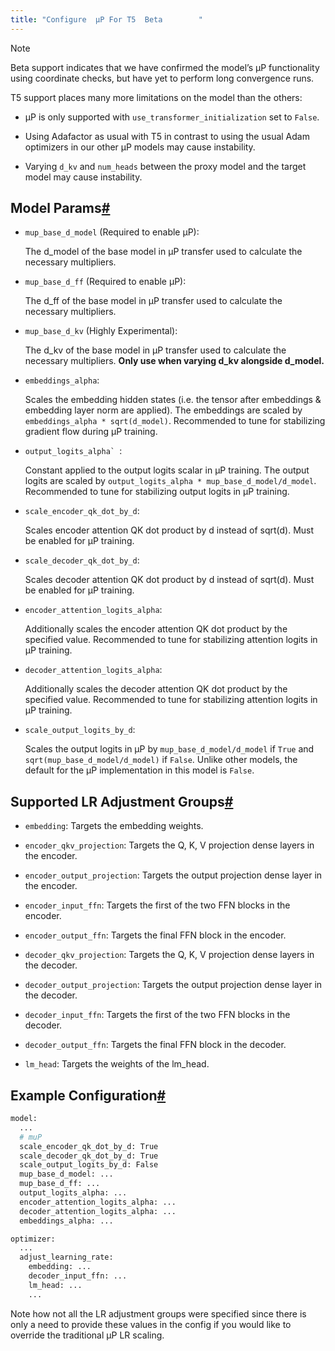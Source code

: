 ```yaml
---
title: "Configure  μP For T5  Beta        "
---
```

 <Info>
Note

Beta support indicates that we have confirmed the model’s μP functionality using coordinate checks, but have yet to perform long convergence runs.

T5 support places many more limitations on the model than the others:

* μP is only supported with `use_transformer_initialization` set to `False`.

* Using Adafactor as usual with T5 in contrast to using the usual Adam optimizers in our other μP models may cause instability.

* Varying `d_kv` and `num_heads` between the proxy model and the target model may cause instability.
</Info>

## Model Params[#](#model-params "Permalink to this headline")

* `mup_base_d_model` (Required to enable μP):

    The d_model of the base model in μP transfer used to calculate the necessary multipliers.

* `mup_base_d_ff` (Required to enable μP):

    The d_ff of the base model in μP transfer used to calculate the necessary multipliers.

* `mup_base_d_kv` (Highly Experimental):

    The d_kv of the base model in μP transfer used to calculate the necessary multipliers. **Only use when varying d\_kv alongside d\_model.**

* `embeddings_alpha`:

    Scales the embedding hidden states (i.e. the tensor after embeddings & embedding layer norm are applied). The embeddings are scaled by `embeddings_alpha * sqrt(d_model)`. Recommended to tune for stabilizing gradient flow during μP training.

* ``output_logits_alpha` ``:

    Constant applied to the output logits scalar in μP training. The output logits are scaled by `output_logits_alpha * mup_base_d_model/d_model`. Recommended to tune for stabilizing output logits in μP training.

* `scale_encoder_qk_dot_by_d`:

    Scales encoder attention QK dot product by d instead of sqrt(d). Must be enabled for μP training.

* `scale_decoder_qk_dot_by_d`:

    Scales decoder attention QK dot product by d instead of sqrt(d). Must be enabled for μP training.

* `encoder_attention_logits_alpha`:

    Additionally scales the encoder attention QK dot product by the specified value. Recommended to tune for stabilizing attention logits in μP training.

* `decoder_attention_logits_alpha`:

    Additionally scales the decoder attention QK dot product by the specified value. Recommended to tune for stabilizing attention logits in μP training.

* `scale_output_logits_by_d`:

    Scales the output logits in μP by `mup_base_d_model/d_model` if `True` and `sqrt(mup_base_d_model/d_model)` if `False`. Unlike other models, the default for the μP implementation in this model is `False`.


## Supported LR Adjustment Groups[#](#supported-lr-adjustment-groups "Permalink to this headline")

* `embedding`: Targets the embedding weights.

* `encoder_qkv_projection`: Targets the Q, K, V projection dense layers in the encoder.

* `encoder_output_projection`: Targets the output projection dense layer in the encoder.

* `encoder_input_ffn`: Targets the first of the two FFN blocks in the encoder.

* `encoder_output_ffn`: Targets the final FFN block in the encoder.

* `decoder_qkv_projection`: Targets the Q, K, V projection dense layers in the decoder.

* `decoder_output_projection`: Targets the output projection dense layer in the decoder.

* `decoder_input_ffn`: Targets the first of the two FFN blocks in the decoder.

* `decoder_output_ffn`: Targets the final FFN block in the decoder.

* `lm_head`: Targets the weights of the lm_head.


## Example Configuration[#](#example-configuration "Permalink to this headline")
```Bash
model:
  ...
  # muP
  scale_encoder_qk_dot_by_d: True
  scale_decoder_qk_dot_by_d: True
  scale_output_logits_by_d: False
  mup_base_d_model: ...
  mup_base_d_ff: ...
  output_logits_alpha: ...
  encoder_attention_logits_alpha: ...
  decoder_attention_logits_alpha: ...
  embeddings_alpha: ...

optimizer:
  ...
  adjust_learning_rate:
    embedding: ...
    decoder_input_ffn: ...
    lm_head: ...
    ...
```

Note how not all the LR adjustment groups were specified since there is only a need to provide these values in the config if you would like to override the traditional μP LR scaling.
